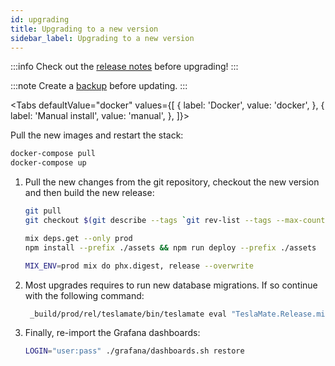 ```yaml
---
id: upgrading
title: Upgrading to a new version
sidebar_label: Upgrading to a new version
---
```


:::info
Check out the [release notes](https://github.com/adriankumpf/teslamate/releases) before upgrading!
:::

:::note
Create a [backup](maintenance/backup_restore) before updating.
:::


<Tabs
defaultValue="docker"
values={[
{ label: 'Docker', value: 'docker', },
{ label: 'Manual install', value: 'manual', },
]}>
<TabItem value="docker">

Pull the new images and restart the stack:

```bash
docker-compose pull
docker-compose up
```

</TabItem>
<TabItem value="manual">

1. Pull the new changes from the git repository, checkout the new version and then build the new release:

   ```bash
   git pull
   git checkout $(git describe --tags `git rev-list --tags --max-count=1`)

   mix deps.get --only prod
   npm install --prefix ./assets && npm run deploy --prefix ./assets

   MIX_ENV=prod mix do phx.digest, release --overwrite
   ```

2. Most upgrades requires to run new database migrations. If so continue with the following command:

   ```bash
    _build/prod/rel/teslamate/bin/teslamate eval "TeslaMate.Release.migrate"
   ```

3. Finally, re-import the Grafana dashboards:

   ```bash
   LOGIN="user:pass" ./grafana/dashboards.sh restore
   ```

</TabItem>
</Tabs>
